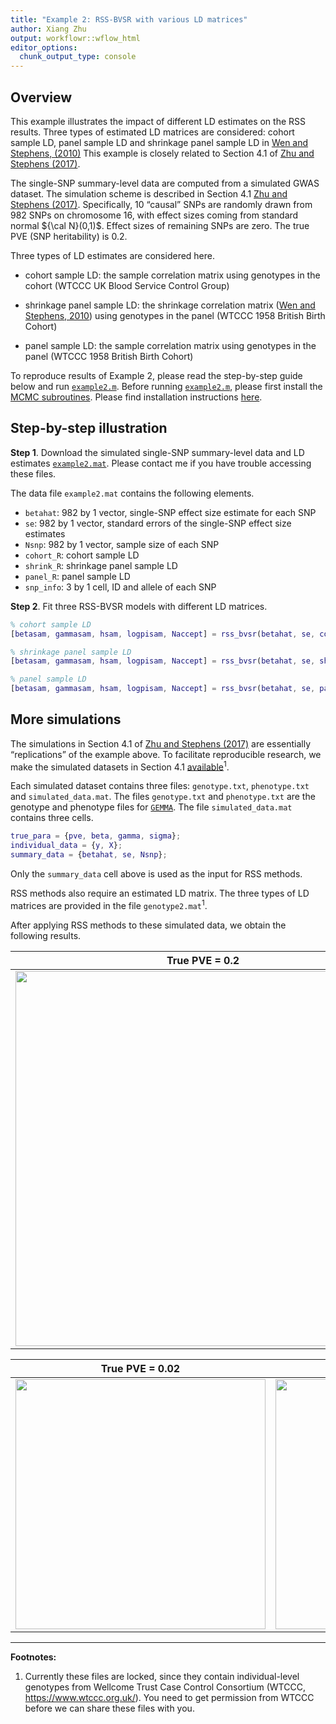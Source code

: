 ```yaml
---
title: "Example 2: RSS-BVSR with various LD matrices"
author: Xiang Zhu
output: workflowr::wflow_html
editor_options:
  chunk_output_type: console
---
```


[Zhu and Stephens (2017)]: https://projecteuclid.org/euclid.aoas/1507168840
[`example2.m`]: https://github.com/stephenslab/rss/blob/master/examples/example2.m

## Overview

This example illustrates the impact of different LD estimates on the
RSS results. Three types of estimated LD matrices are considered:
cohort sample LD, panel sample LD and shrinkage panel sample LD in
[Wen and Stephens, (2010)](https://www.ncbi.nlm.nih.gov/pubmed/21479081)
This example is closely related to Section 4.1 of [Zhu and Stephens (2017)][]. 

The single-SNP summary-level data are computed from a simulated GWAS dataset.
The simulation scheme is described in Section 4.1 [Zhu and Stephens (2017)][].
Specifically, 10 "causal" SNPs are randomly drawn from 982 SNPs on chromosome 16,
with effect sizes coming from standard normal ${\cal N}(0,1)$.
Effect sizes of remaining SNPs are zero. The true PVE (SNP heritability) is 0.2.

Three types of LD estimates are considered here.

- cohort sample LD: the sample correlation matrix using genotypes in the cohort (WTCCC UK Blood Service Control Group)

- shrinkage panel sample LD: the shrinkage correlation matrix
([Wen and Stephens, 2010](https://www.ncbi.nlm.nih.gov/pubmed/21479081))
using genotypes in the panel (WTCCC 1958 British Birth Cohort) 

- panel sample LD: the sample correlation matrix using genotypes in the panel (WTCCC 1958 British Birth Cohort) 

To reproduce results of Example 2, please read the step-by-step guide below and run [`example2.m`][].
Before running [`example2.m`][], please first install the
[MCMC subroutines](https://github.com/stephenslab/rss/tree/master/src).
Please find installation instructions [here](setup_mcmc.html).

## Step-by-step illustration

**Step 1**.
Download the simulated single-SNP summary-level data and LD estimates
[`example2.mat`](https://projects.rcc.uchicago.edu/mstephens/rss_wiki/example2/example2.mat).
Please contact me if you have trouble accessing these files.

The data file `example2.mat` contains the following elements.

- `betahat`: 982 by 1 vector, single-SNP effect size estimate for each SNP
- `se`: 982 by 1 vector, standard errors of the single-SNP effect size estimates
- `Nsnp`: 982 by 1 vector, sample size of each SNP
- `cohort_R`: cohort sample LD
- `shrink_R`: shrinkage panel sample LD
- `panel_R`: panel sample LD
- `snp_info`: 3 by 1 cell, ID and allele of each SNP

**Step 2**. Fit three RSS-BVSR models with different LD matrices.

```matlab
% cohort sample LD
[betasam, gammasam, hsam, logpisam, Naccept] = rss_bvsr(betahat, se, cohort_R, Nsnp, Ndraw, Nburn, Nthin);

% shrinkage panel sample LD
[betasam, gammasam, hsam, logpisam, Naccept] = rss_bvsr(betahat, se, shrink_R, Nsnp, Ndraw, Nburn, Nthin);

% panel sample LD
[betasam, gammasam, hsam, logpisam, Naccept] = rss_bvsr(betahat, se, panel_R, Nsnp, Ndraw, Nburn, Nthin);
```

## More simulations

The simulations in Section 4.1 of [Zhu and Stephens (2017)][]
are essentially "replications" of the example above. To facilitate reproducible research,
we make the simulated datasets in Section 4.1 [available](https://projects.rcc.uchicago.edu/mstephens/rss_wiki/example2/readme)<sup>1</sup>.

Each simulated dataset contains three files:
`genotype.txt`, `phenotype.txt` and `simulated_data.mat`.
The files `genotype.txt` and `phenotype.txt` are the genotype and phenotype files for
[`GEMMA`](https://github.com/xiangzhou/GEMMA).
The file `simulated_data.mat` contains three cells.

```matlab
true_para = {pve, beta, gamma, sigma};
individual_data = {y, X};
summary_data = {betahat, se, Nsnp};
```

Only the `summary_data` cell above is used as the input for RSS methods.

RSS methods also require an estimated LD matrix.
The three types of LD matrices are provided in the file `genotype2.mat`<sup>1</sup>.

After applying RSS methods to these simulated data,
we obtain the following results.

| True PVE = 0.2 |
|:-:|
|<img src="images/LD1.png" width="600"> |

| True PVE = 0.02 | True PVE = 0.002 | 
|:-:|:-:|
|<img src="images/LD2.png" width="400"> | <img src="images/LD3.png" width="400"> | 

--------

**Footnotes:**

1. Currently these files are locked, since they contain individual-level genotypes
from Wellcome Trust Case Control Consortium (WTCCC, <https://www.wtccc.org.uk/>).
You need to get permission from WTCCC before we can share these files with you.
